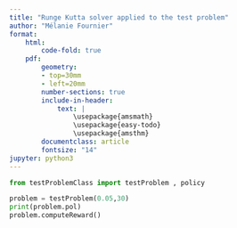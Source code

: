 ```yaml
---
title: "Runge Kutta solver applied to the test problem"
author: "Mélanie Fournier"
format: 
    html:
        code-fold: true
    pdf:
        geometry: 
        - top=30mm
        - left=20mm
        number-sections: true
        include-in-header: 
            text: |
                \usepackage{amsmath}
                \usepackage{easy-todo}
                \usepackage{amsthm}
        documentclass: article
        fontsize: "14"
jupyter: python3
---
```





```python
from testProblemClass import testProblem , policy

problem = testProblem(0.05,30)
print(problem.pol)
problem.computeReward()

```